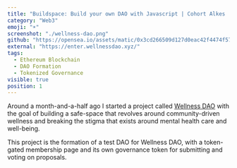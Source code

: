 ```yaml
---
title: "Buildspace: Build your own DAO with Javascript | Cohort Alkes | #35"
category: "Web3"
emoji: "☀️"
screenshot: "./wellness-dao.png"
github: "https://opensea.io/assets/matic/0x3cd266509d127d0eac42f4474f57d0526804b44e/6860"
external: "https://enter.wellnessdao.xyz/"
tags:
  - Ethereum Blockchain
  - DAO Formation
  - Tokenized Governance
visible: true
position: 1
---
```


Around a month-and-a-half ago I started a project called [Wellness DAO](https://wellnessdao.xyz) with the goal of building a safe-space that revolves around community-driven wellness and breaking the stigma that exists around mental health care and well-being.

This project is the formation of a test DAO for Wellness DAO, with a token-gated membership page and its own governance token for submitting and voting on proposals.
